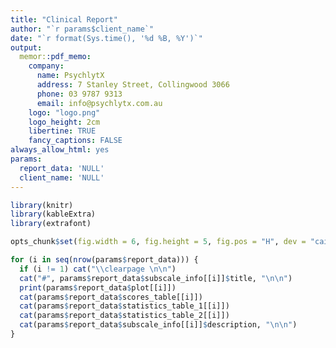 ```yaml
---
title: "Clinical Report"
author: "`r params$client_name`"
date: "`r format(Sys.time(), '%d %B, %Y')`"
output: 
  memor::pdf_memo:
    company: 
      name: PsychlytX
      address: 7 Stanley Street, Collingwood 3066
      phone: 03 9787 9313
      email: info@psychlytx.com.au
    logo: "logo.png"
    logo_height: 2cm
    libertine: TRUE
    fancy_captions: FALSE
always_allow_html: yes
params:
  report_data: 'NULL'
  client_name: 'NULL'
---
```


```r
library(knitr)
library(kableExtra)
library(extrafont)

opts_chunk$set(fig.width = 6, fig.height = 5, fig.pos = "H", dev = "cairo_pdf")

```

```r
for (i in seq(nrow(params$report_data))) {
  if (i != 1) cat("\\clearpage \n\n")
  cat("#", params$report_data$subscale_info[[i]]$title, "\n\n")
  print(params$report_data$plot[[i]])
  cat(params$report_data$scores_table[[i]])
  cat(params$report_data$statistics_table_1[[i]])
  cat(params$report_data$statistics_table_2[[i]])
  cat(params$report_data$subscale_info[[i]]$description, "\n\n")
}
```


